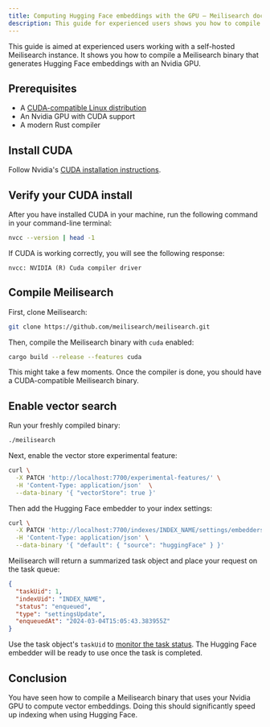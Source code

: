 ```yaml
---
title: Computing Hugging Face embeddings with the GPU — Meilisearch documentation
description: This guide for experienced users shows you how to compile a Meilisearch binary that generates Hugging Face embeddings with an Nvidia GPU.
---
```


This guide is aimed at experienced users working with a self-hosted Meilisearch instance. It shows you how to compile a Meilisearch binary that generates Hugging Face embeddings with an Nvidia GPU.

## Prerequisites

- A [CUDA-compatible Linux distribution](https://docs.nvidia.com/cuda/cuda-installation-guide-linux/index.html#id12)
- An Nvidia GPU with CUDA support
- A modern Rust compiler

## Install CUDA

Follow Nvidia's [CUDA installation instructions](https://docs.nvidia.com/cuda/cuda-installation-guide-linux/index.html).

## Verify your CUDA install

After you have installed CUDA in your machine, run the following command in your command-line terminal:

```sh
nvcc --version | head -1
```

If CUDA is working correctly, you will see the following response:

```
nvcc: NVIDIA (R) Cuda compiler driver
```

## Compile Meilisearch

First, clone Meilisearch:

```sh
git clone https://github.com/meilisearch/meilisearch.git
```

Then, compile the Meilisearch binary with `cuda` enabled:

```sh
cargo build --release --features cuda
```

This might take a few moments. Once the compiler is done, you should have a CUDA-compatible Meilisearch binary.

## Enable vector search

Run your freshly compiled binary:

```sh
./meilisearch
```

Next, enable the vector store experimental feature:

```sh
curl \
  -X PATCH 'http://localhost:7700/experimental-features/' \
  -H 'Content-Type: application/json'  \
  --data-binary '{ "vectorStore": true }'
```

Then add the Hugging Face embedder to your index settings:

```sh
curl \
  -X PATCH 'http://localhost:7700/indexes/INDEX_NAME/settings/embedders' \
  -H 'Content-Type: application/json' \
  --data-binary '{ "default": { "source": "huggingFace" } }'
```

Meilisearch will return a summarized task object and place your request on the task queue:

```json
{
  "taskUid": 1,
  "indexUid": "INDEX_NAME",
  "status": "enqueued",
  "type": "settingsUpdate",
  "enqueuedAt": "2024-03-04T15:05:43.383955Z"
}
```

Use the task object's `taskUid` to [monitor the task status](/reference/api/tasks#get-one-task). The Hugging Face embedder will be ready to use once the task is completed.

## Conclusion

You have seen how to compile a Meilisearch binary that uses your Nvidia GPU to compute vector embeddings. Doing this should significantly speed up indexing when using Hugging Face.
